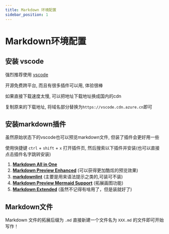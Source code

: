 ```yaml
---
title: Markdown 环境配置
sidebar_position: 1
---
```


# Markdown环境配置

## 安装 vscode

强烈推荐使用 [vscode](https://code.visualstudio.com/)

开源免费跨平台, 而且有很多插件可以用, 体验很棒

如果直接下载速度太慢, 可以把地址下载地址换成国内的cdn

复制原来的下载地址, 将域名部分替换为`https://vscode.cdn.azure.cn`即可

## 安装markdown插件

虽然原始状态下的vscode也可以预览markdown文件, 但装了插件会更好用一些

使用快捷键 `ctrl` + `shift` + `x` 打开插件页, 然后搜索以下插件并安装(也可以直接点击插件名字跳转安装)

1. [**Markdown All in One**](vscode:extension/yzhang.markdown-all-in-one)
2. [**Markdown Preview Enhanced**](vscode:extension/shd101wyy.markdown-preview-enhanced) (可以获得更加酷炫的预览效果)
3. [**markdownlint**](vscode:extension/DavidAnson.vscode-markdownlint) (主要是用来语法提示之类的,可装可不装)
4. [**Markdown Preview Mermaid Support**](vscode:extension/bierner.markdown-mermaid) (拓展画图功能)
6. [**Markdown Extended**](vscode:extension/jebbs.markdown-extended) (虽然不记得有啥用了，但是装就好了)

## Markdown文件

Markdown 文件的拓展后缀为 `.md`
直接新建一个文件名为 `XXX.md` 的文件即可开始写作！

